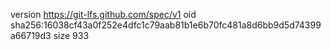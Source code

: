 version https://git-lfs.github.com/spec/v1
oid sha256:16038cf43a0f252e4dfc1c79aab81b1e6b70fc481a8d6bb9d5d74399a66719d3
size 933
